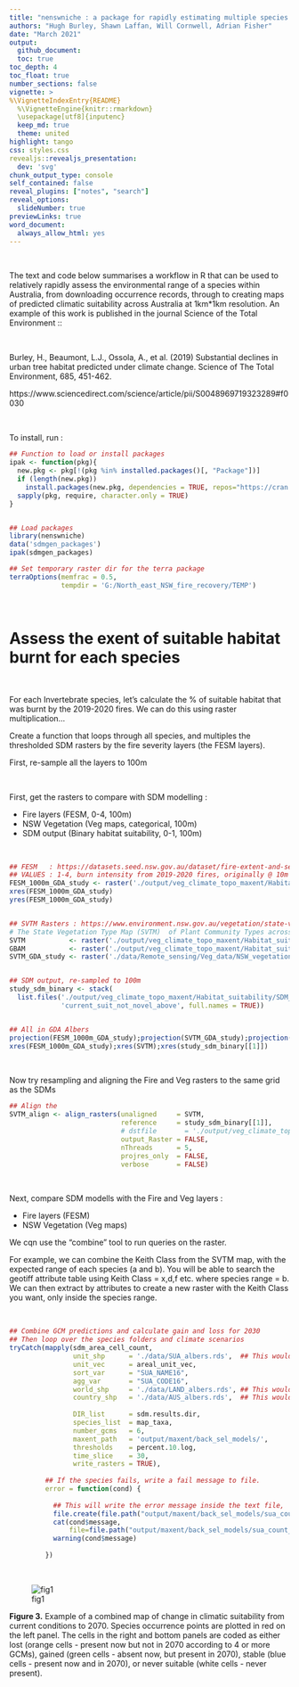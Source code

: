 ```yaml
---
title: "nenswniche : a package for rapidly estimating multiple species ranges and habitat suitability"
authors: "Hugh Burley, Shawn Laffan, Will Cornwell, Adrian Fisher"
date: "March 2021"
output:
  github_document:
  toc: true   
toc_depth: 4            
toc_float: true
number_sections: false  
vignette: >
%\VignetteIndexEntry{README}
  %\VignetteEngine{knitr::rmarkdown}
  \usepackage[utf8]{inputenc}
  keep_md: true
  theme: united     
highlight: tango        
css: styles.css
revealjs::revealjs_presentation:
  dev: 'svg'
chunk_output_type: console
self_contained: false
reveal_plugins: ["notes", "search"]
reveal_options:
  slideNumber: true
previewLinks: true
word_document:
  always_allow_html: yes
---
```


\

The text and code below summarises a workflow in R that can be used to relatively rapidly assess the 
environmental range of a species within Australia, from downloading occurrence records, through to 
creating maps of predicted climatic suitability across Australia at 1km*1km resolution. An example 
of this work is published in the journal Science of the Total Environment ::

\

Burley, H., Beaumont, L.J., Ossola, A., et al. (2019) Substantial declines in urban tree habitat predicted 
under climate change. Science of The Total Environment, 685, 451-462.

https://www.sciencedirect.com/science/article/pii/S0048969719323289#f0030 

\

To install, run :

```r

## Function to load or install packages
ipak <- function(pkg){
  new.pkg <- pkg[!(pkg %in% installed.packages()[, "Package"])]
  if (length(new.pkg))
    install.packages(new.pkg, dependencies = TRUE, repos="https://cran.csiro.au/")
  sapply(pkg, require, character.only = TRUE)
}


## Load packages 
library(nenswniche)
data('sdmgen_packages')
ipak(sdmgen_packages)

## Set temporary raster dir for the terra package
terraOptions(memfrac = 0.5, 
             tempdir = 'G:/North_east_NSW_fire_recovery/TEMP')

```


\


# Assess the exent of suitable habitat burnt for each species

\

For each Invertebrate species, let's calculate the % of suitable habitat that was burnt by the
2019-2020 fires. We can do this using raster multiplication...


Create a function that loops through all species, and multiples the thresholded SDM rasters by
the fire severity layers (the FESM layers). 


First, re-sample all the layers to 100m


\

First, get the rasters to compare with SDM modelling :

- Fire layers    (FESM, 0-4, 100m)
- NSW Vegetation (Veg maps, categorical, 100m) 
- SDM output     (Binary habitat suitability, 0-1, 100m)

\


```r

## FESM   : https://datasets.seed.nsw.gov.au/dataset/fire-extent-and-severity-mapping-fesm
## VALUES : 1-4, burn intensity from 2019-2020 fires, originally @ 10m resolution, re-sampled to 100m
FESM_1000m_GDA_study <- raster('./output/veg_climate_topo_maxent/Habitat_suitability/aligned_rasters/GBAM_100m.tif', RAT = TRUE)
xres(FESM_1000m_GDA_study)
yres(FESM_1000m_GDA_study)


## SVTM Rasters : https://www.environment.nsw.gov.au/vegetation/state-vegetation-type-map.htm
# The State Vegetation Type Map (SVTM)  of Plant Community Types across NSW, originally @ 5m resolution, re-sampled to 100m
SVTM           <- raster('./output/veg_climate_topo_maxent/Habitat_suitability/aligned_rasters/SVTM_100m.tif', RAT = TRUE)
GBAM           <- raster('./output/veg_climate_topo_maxent/Habitat_suitability/aligned_rasters/GBAM_100m.tif', RAT = TRUE)
SVTM_GDA_study <- raster('./data/Remote_sensing/Veg_data/NSW_vegetation_types/SVTM_PCTID_study.tif')


## SDM output, re-sampled to 100m
study_sdm_binary <- stack(
  list.files('./output/veg_climate_topo_maxent/Habitat_suitability/SDM_thresholds',
             'current_suit_not_novel_above', full.names = TRUE))


## All in GDA Albers
projection(FESM_1000m_GDA_study);projection(SVTM_GDA_study);projection(study_sdm_binary[[1]])
xres(FESM_1000m_GDA_study);xres(SVTM);xres(study_sdm_binary[[1]])


``` 


\

Now try resampling and aligning the Fire and Veg rasters to the same grid as the SDMs


```r





## Align the
SVTM_align <- align_rasters(unaligned     = SVTM,
                            reference     = study_sdm_binary[[1]],
                            # dstfile       = './output/veg_climate_topo_maxent/Habitat_suitability/aligned_rasters/SVTM_NENSW.tif',
                            output_Raster = FALSE,
                            nThreads      = 5,
                            projres_only  = FALSE,
                            verbose       = FALSE)


``` 

\

Next, compare SDM modells with the Fire and Veg layers :

- Fire layers    (FESM)
- NSW Vegetation (Veg maps)



We cqn use the “combine” tool to run queries on the raster.



For example, we can combine the Keith Class from the SVTM map, with the expected range of each species (a and b). 
You will be able to search the geotiff attribute table using Keith Class = x,d,f etc. where species range = b. 
We can then extract by attributes to create a new raster with the Keith Class you want, only inside the species range.


\

```r

## Combine GCM predictions and calculate gain and loss for 2030 
## Then loop over the species folders and climate scenarios
tryCatch(mapply(sdm_area_cell_count,                      
                unit_shp      = './data/SUA_albers.rds',  ## This would have to change
                unit_vec      = areal_unit_vec, 
                sort_var      = "SUA_NAME16",
                agg_var       = "SUA_CODE16",
                world_shp     = './data/LAND_albers.rds', ## This would have to change
                country_shp   = './data/AUS_albers.rds',  ## This would have to change
                
                DIR_list      = sdm.results.dir,  
                species_list  = map_taxa,
                number_gcms   = 6,
                maxent_path   = 'output/maxent/back_sel_models/', 
                thresholds    = percent.10.log,
                time_slice    = 30,                     
                write_rasters = TRUE),
         
         ## If the species fails, write a fail message to file.
         error = function(cond) {
           
           ## This will write the error message inside the text file,
           file.create(file.path("output/maxent/back_sel_models/sua_count_failed_2030.txt"))
           cat(cond$message, 
               file=file.path("output/maxent/back_sel_models/sua_count_failed_2030.txt"))
           warning(cond$message)
           
         })

``` 


\

![fig1](https://github.com/HMB3/sdmgen/blob/master/output/Acacia_dealbata_gain_loss_0.3799_2030.png?raw=true)

**Figure 3.** Example of a combined map of change in climatic suitability from current conditions to 2070. 
Species occurrence points are plotted in red on the left panel. The cells in the right and bottom panels 
are coded as either lost (orange cells - present now but not in 2070 according to 4 or more GCMs), 
gained (green cells - absent now, but present in 2070), stable (blue cells - present now and in 2070), 
or never suitable (white cells - never present).

\

